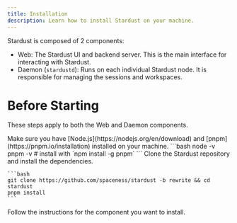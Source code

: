 ```yaml
---
title: Installation
description: Learn how to install Stardust on your machine.
---
```


Stardust is composed of 2 components:

- Web: The Stardust UI and backend server. This is the main interface for interacting with Stardust.
- Daemon (`stardustd`): Runs on each individual Stardust node. It is responsible for managing the sessions and workspaces.

# Before Starting

These steps apply to both the Web and Daemon components.

<Steps>
  <Step>
    Make sure you have [Node.js](https://nodejs.org/en/download) and
    [pnpm](https://pnpm.io/installation) installed on your machine.
    ```bash
    node -v
    pnpm -v # install with `npm install -g pnpm`
    ```
  </Step>
  <Step>
    Clone the Stardust repository and install the dependencies.

    ```bash
    git clone https://github.com/spaceness/stardust -b rewrite && cd stardust
    pnpm install
    ```

  </Step>
  <Step>
      Follow the instructions for the component you want to install.
      <Cards>
        <Card
          href="web"
          title="Web"
          description="The Stardust UI and server - Works on most machines with Node.js"
          external={false}
        />
        <Card
          href="daemon"
          title="Daemon"
          description="The Stardust Daemon - Runs on each Stardust node"
          external={false}
        />
      </Cards>
  </Step>
</Steps>
